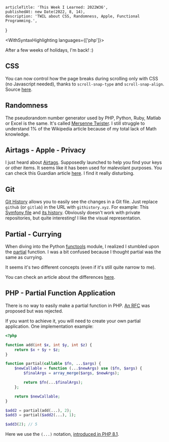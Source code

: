 
<Layout>

    articleTitle: 'This Week I Learned: 2022W36',
    publishedAt: new Date(2022, 8, 14),
    description: 'TWIL about CSS, Randomness, Apple, Functional Programming.',
}

<WithSyntaxHighlighting languages={['php']}>
<ArticleInfos meta={meta} />

After a few weeks of holidays, I'm back! :)

## CSS

You can now control how the page breaks during scrolling only with CSS (no Javascript needed), thanks to `scroll-snap-type` and `scroll-snap-align`. Source [here](https://twitter.com/mgechev/status/1560060316137844737).

## Randomness

The pseudorandom number generator used by PHP, Python, Ruby, Matlab or Excel is the same. It's called [Mersenne Twister](https://en.wikipedia.org/wiki/Mersenne_Twister). I still struggle to understand 1% of the Wikipedia article because of my total lack of Math knowledge.

## Airtags - Apple - Privacy

I just heard about [Airtags](https://www.apple.com/airtag/). Supposedly launched to help you find your keys or other items. It seems like it has been used for malevolant purposes. You can check this Guardian article [here](https://www.theguardian.com/technology/2022/sep/05/i-didnt-want-it-anywhere-near-me-how-the-apple-airtag-became-a-gift-to-stalkers). I find it really disturbing.

## Git

[Git History](https://githistory.xyz/) allows you to easily see the changes in a Git file. Just replace `github` (or `gitlab`) in the URL with `githistory.xyz`.
For example: This [Symfony file](https://github.com/symfony/symfony/blob/6.2/src/Symfony/Component/Clock/NativeClock.php) and [its history](https://github.githistory.xyz/symfony/symfony/blob/6.2/src/Symfony/Component/Clock/NativeClock.php). Obviously doesn't work with private repositories, but quite interesting! I like the visual representation.

## Partial - Currying

When diving into the Python [functools](https://docs.python.org/3/library/functools.html) module, I realized I stumbled upon the [partial](https://docs.python.org/3/library/functools.html#functools.partial) function. I was a bit confused because I thought partial was the same as currying.

It seems it's two different concepts (even if it's still quite narrow to me).

You can check an article about the differences [here](https://betterprogramming.pub/functional-programming-currying-vs-partial-application-53b8b05c73e3).

## PHP - Partial Function Application

There is no way to easily make a partial function in PHP. [An RFC](https://wiki.php.net/rfc/partial_function_application#dokuwiki__top) was proposed but was rejected.

If you want to achieve it, you will need to create your own partial application. One implementation example:

```php
<?php

function add(int $x, int $y, int $z) {
    return $x + $y + $z;
}

function partial(callable $fn, ...$args) {
    $newCallable = function (...$newArgs) use ($fn, $args) {
        $finalArgs = array_merge($args, $newArgs);

        return $fn(...$finalArgs);
    };

    return $newCallable;
}

$add2 = partial(add(...), 2);
$add3 = partial($add2(...), 1);

$add3(2); // 5
```

Here we use the `(...)` notation, [introduced in PHP 8.1](https://php.watch/versions/8.1/first-class-callable-syntax).

</WithSyntaxHighlighting>

</Layout>
